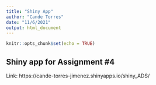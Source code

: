 ```yaml
---
title: "Shiny App"
author: "Cande Torres"
date: "11/6/2021"
output: html_document
---
```


```r
knitr::opts_chunk$set(echo = TRUE)
```

## Shiny app for Assignment #4

Link: https://cande-torres-jimenez.shinyapps.io/shiny_ADS/
